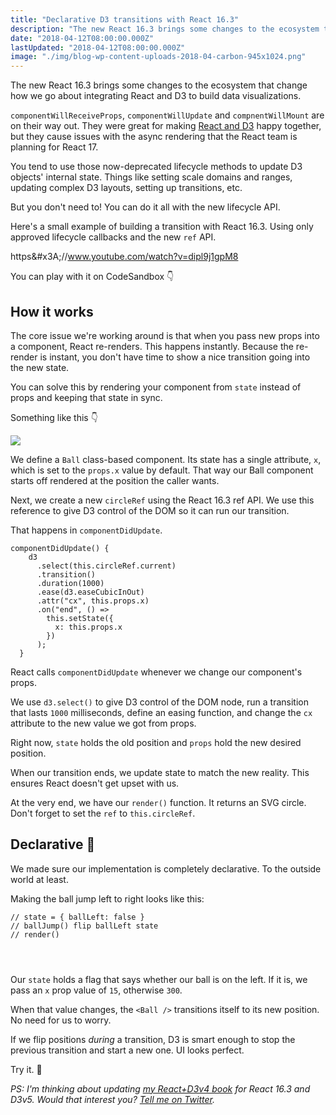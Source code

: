 ```yaml
---
title: "Declarative D3 transitions with React 16.3"
description: "The new React 16.3 brings some changes to the ecosystem that change how we go about integrating React and D3 to build data visualizations."
date: "2018-04-12T08:00:00.000Z"
lastUpdated: "2018-04-12T08:00:00.000Z"
image: "./img/blog-wp-content-uploads-2018-04-carbon-945x1024.png"
---
```


The new React 16.3 brings some changes to the ecosystem that change how we go about integrating React and D3 to build data visualizations.



`componentWillReceiveProps`, `componentWillUpdate` and `compnentWillMount` are on their way out. They were great for making [React and D3](https://swizec.com/reactd3js) happy together, but they cause issues with the async rendering that the React team is planning for React 17.



You tend to use those now-deprecated lifecycle methods to update D3 objects&#x27; internal state. Things like setting scale domains and ranges, updating complex D3 layouts, setting up transitions, etc.



But you don&#x27;t need to! You can do it all with the new lifecycle API.



Here&#x27;s a small example of building a transition with React 16.3. Using only approved lifecycle callbacks and the new `ref` API.



https&amp;#x3A;//www.youtube.com/watch?v=dipl9j1gpM8



You can play with it on CodeSandbox 👇





## How it works



The core issue we&#x27;re working around is that when you pass new props into a component, React re-renders. This happens instantly. Because the re-render is instant, you don&#x27;t have time to show a nice transition going into the new state.



You can solve this by rendering your component from `state` instead of props and keeping that state in sync.



Something like this 👇



![](./img/blog-wp-content-uploads-2018-04-carbon-945x1024.png)



We define a `Ball` class-based component. Its state has a single attribute, `x`, which is set to the `props.x` value by default. That way our Ball component starts off rendered at the position the caller wants.



Next, we create a new `circleRef` using the React 16.3 ref API. We use this reference to give D3 control of the DOM so it can run our transition.



That happens in `componentDidUpdate`.



```
componentDidUpdate() {
    d3
      .select(this.circleRef.current)
      .transition()
      .duration(1000)
      .ease(d3.easeCubicInOut)
      .attr("cx", this.props.x)
      .on("end", () =>
        this.setState({
          x: this.props.x
        })
      );
  }
```



React calls `componentDidUpdate` whenever we change our component&#x27;s props.



We use `d3.select()` to give D3 control of the DOM node, run a transition that lasts `1000` milliseconds, define an easing function, and change the `cx` attribute to the new value we got from props.



Right now, `state` holds the old position and `props` hold the new desired position.



When our transition ends, we update state to match the new reality. This ensures React doesn&#x27;t get upset with us.



At the very end, we have our `render()` function. It returns an SVG circle. Don&#x27;t forget to set the `ref` to `this.circleRef`.



## Declarative 💪



We made sure our implementation is completely declarative. To the outside world at least.



Making the ball jump left to right looks like this:



```
// state = { ballLeft: false }
// ballJump() flip ballLeft state
// render()

          
        
```



Our `state` holds a flag that says whether our ball is on the left. If it is, we pass an `x` prop value of `15`, otherwise `300`.



When that value changes, the `<Ball />` transitions itself to its new position. No need for us to worry.



If we flip positions _during_ a transition, D3 is smart enough to stop the previous transition and start a new one. UI looks perfect.



Try it. 🏀



_PS: I&#x27;m thinking about updating [my React+D3v4 book](https://swizec.com/reactd3js) for React 16.3 and D3v5. Would that interest you? [Tell me on Twitter](http://twitter.com/home?status=Yo%20@swizec%20you%20should%20update%20your%20React+D3v4%20book)._
